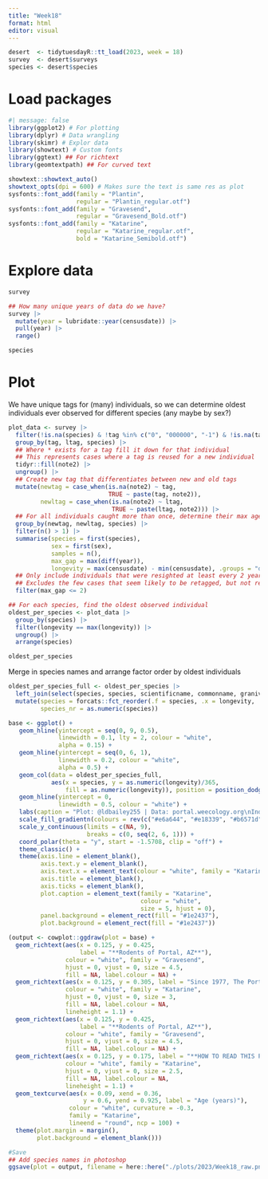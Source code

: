 ```yaml
---
title: "Week18"
format: html
editor: visual
---
```


```r

desert  <- tidytuesdayR::tt_load(2023, week = 18)
survey  <- desert$surveys
species <- desert$species

```

# Load packages

```r
#| message: false
library(ggplot2) # For plotting
library(dplyr) # Data wrangling
library(skimr) # Explor data
library(showtext) # Custom fonts
library(ggtext) ## For richtext
library(geomtextpath) ## For curved text

showtext::showtext_auto()
showtext_opts(dpi = 600) # Makes sure the text is same res as plot
sysfonts::font_add(family = "Plantin",
                   regular = "Plantin_regular.otf")
sysfonts::font_add(family = "Gravesend",
                   regular = "Gravesend_Bold.otf")
sysfonts::font_add(family = "Katarine",
                   regular = "Katarine_regular.otf",
                   bold = "Katarine_Semibold.otf")
```

# Explore data

```r
survey
```

```r
## How many unique years of data do we have?
survey |> 
  mutate(year = lubridate::year(censusdate)) |> 
  pull(year) |> 
  range()
```

```r
species
```

# Plot

We have unique tags for (many) individuals, so we can determine oldest individuals ever observed for different species (any maybe by sex?)

```r
plot_data <- survey |> 
  filter(!is.na(species) & !tag %in% c("0", "000000", "-1") & !is.na(tag) & !is.na(sex)) |> 
  group_by(tag, ltag, species) |> 
  ## Where * exists for a tag fill it down for that individual
  ## This represents cases where a tag is reused for a new individual
  tidyr::fill(note2) |> 
  ungroup() |> 
  ## Create new tag that differentiates between new and old tags
  mutate(newtag = case_when(is.na(note2) ~ tag,
                            TRUE ~ paste(tag, note2)),
         newltag = case_when(is.na(note2) ~ ltag,
                             TRUE ~ paste(ltag, note2))) |> 
  ## For all individuals caught more than once, determine their max age
  group_by(newtag, newltag, species) |> 
  filter(n() > 1) |> 
  summarise(species = first(species),
            sex = first(sex),
            samples = n(),
            max_gap = max(diff(year)),
            longevity = max(censusdate) - min(censusdate), .groups = "drop") |> 
  ## Only include individuals that were resighted at least every 2 years
  ## Excludes the few cases that seem likely to be retagged, but not recorded
  filter(max_gap <= 2)

## For each species, find the oldest observed individual
oldest_per_species <- plot_data |> 
  group_by(species) |> 
  filter(longevity == max(longevity)) |> 
  ungroup() |> 
  arrange(species)

oldest_per_species
```

Merge in species names and arrange factor order by oldest individuals

```r
oldest_per_species_full <- oldest_per_species |> 
  left_join(select(species, species, scientificname, commonname, granivore)) |> 
  mutate(species = forcats::fct_reorder(.f = species, .x = longevity, .fun = mean),
         species_nr = as.numeric(species))
```

```r
base <- ggplot() +
   geom_hline(yintercept = seq(0, 9, 0.5),
              linewidth = 0.1, lty = 2, colour = "white",
              alpha = 0.15) +
   geom_hline(yintercept = seq(0, 6, 1),
              linewidth = 0.2, colour = "white",
              alpha = 0.5) +
   geom_col(data = oldest_per_species_full,
            aes(x = species, y = as.numeric(longevity)/365,
                fill = as.numeric(longevity)), position = position_dodge(width = 0.75), width = 0.4, alpha = 0.65) +
   geom_hline(yintercept = 0,
              linewidth = 0.5, colour = "white") +
   labs(caption = "Plot: @ldbailey255 | Data: portal.weecology.org\nIndividuals with sighting gaps of >2 years were removed.") +
   scale_fill_gradientn(colours = rev(c("#e6a644", "#e18339", "#b6571d", "#8c3313")), guide = "none") +
   scale_y_continuous(limits = c(NA, 9),
                      breaks = c(0, seq(2, 6, 1))) +
   coord_polar(theta = "y", start = -1.5708, clip = "off") +
   theme_classic() +
   theme(axis.line = element_blank(),
         axis.text.y = element_blank(),
         axis.text.x = element_text(colour = "white", family = "Katarine", size = 10),
         axis.title = element_blank(),
         axis.ticks = element_blank(),
         plot.caption = element_text(family = "Katarine",
                                     colour = "white",
                                     size = 5, hjust = 0),
         panel.background = element_rect(fill = "#1e2437"),
         plot.background = element_rect(fill = "#1e2437"))

(output <- cowplot::ggdraw(plot = base) +
  geom_richtext(aes(x = 0.125, y = 0.425,
                    label = "**Rodents of Portal, AZ**"),
                colour = "white", family = "Gravesend",
                hjust = 0, vjust = 0, size = 4.5,
                fill = NA, label.colour = NA) +
  geom_richtext(aes(x = 0.125, y = 0.305, label = "Since 1977, The Portal Project has<br>been studying rodents in the Chihuahua Desert<br>near Portal, Arizona. Individuals are *tagged*<br>so they can be identified. Individuals of some species<br>lived for almost 6 years."),
                colour = "white", family = "Katarine",
                hjust = 0, vjust = 0, size = 3,
                fill = NA, label.colour = NA,
                lineheight = 1.1) +
  geom_richtext(aes(x = 0.125, y = 0.425,
                    label = "**Rodents of Portal, AZ**"),
                colour = "white", family = "Gravesend",
                hjust = 0, vjust = 0, size = 4.5,
                fill = NA, label.colour = NA) +
  geom_richtext(aes(x = 0.125, y = 0.175, label = "**HOW TO READ THIS PLOT:**<br>Each line represents a single rodent<br>species studied as part of The Portal Project.<br>The length of the line is the age of the oldest<br>known individual for each species."),
                colour = "white", family = "Katarine",
                hjust = 0, vjust = 0, size = 2.5,
                fill = NA, label.colour = NA,
                lineheight = 1.1) +
  geom_textcurve(aes(x = 0.09, xend = 0.36,
                     y = 0.6, yend = 0.925, label = "Age (years)"),
                 colour = "white", curvature = -0.3,
                 family = "Katarine",
                 lineend = "round", ncp = 100) +
  theme(plot.margin = margin(),
        plot.background = element_blank()))
```

```r
#Save
## Add species names in photoshop
ggsave(plot = output, filename = here::here("./plots/2023/Week18_raw.png"), dpi = 600, width = 6, height = 6)
```